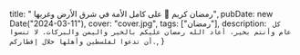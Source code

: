 title: " رمضان كريم 🌙 على كامل الأمة في شرق الأرض وغربها",
pubDate: new Date("2024-03-11"),
cover: "cover.jpg",
tags: ["رمضان"],
description: `
كل عام وأنتم بخير، أعاد الله رمضان عليكم بالخير واليمن والبركات. لا تنسوا
  أن تدعوا لفلسطين وأهلها خلال إفطاركم.`,
}
